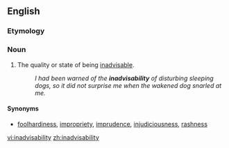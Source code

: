 ==English==

===Etymology===
{{prefix|in|advisability}}

===Noun===
{{en-noun|-}}

# The quality or state of being [[inadvisable]].
#:''I had been warned of the '''inadvisability''' of disturbing sleeping dogs, so it did not surprise me when the wakened dog snarled at me.''

====Synonyms====
*{{sense|quality or state of being inadvisable}} [[foolhardiness]], [[impropriety]], [[imprudence]], [[injudiciousness]], [[rashness]]

[[vi:inadvisability]]
[[zh:inadvisability]]